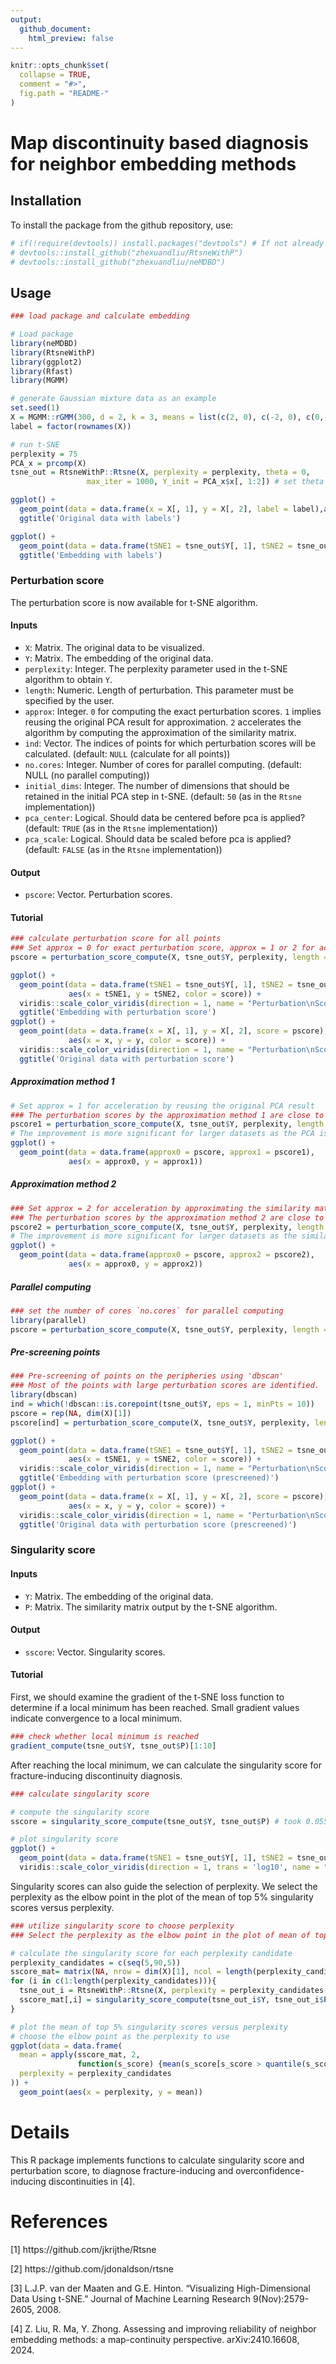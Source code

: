 ```yaml
---
output:
  github_document:
    html_preview: false
---
```


<!-- README.md is generated from README.Rmd. Please edit that file -->

```r
knitr::opts_chunk$set(
  collapse = TRUE,
  comment = "#>",
  fig.path = "README-"
)
```


# Map discontinuity based diagnosis for neighbor embedding methods

## Installation
To install the package from the github repository, use:
```r
# if(!require(devtools)) install.packages("devtools") # If not already installed
# devtools::install_github("zhexuandliu/RtsneWithP")
# devtools::install_github("zhexuandliu/neMDBD")
```

## Usage

```r
### load package and calculate embedding

# Load package
library(neMDBD)
library(RtsneWithP)
library(ggplot2)
library(Rfast)
library(MGMM)

# generate Gaussian mixture data as an example
set.seed(1)
X = MGMM::rGMM(300, d = 2, k = 3, means = list(c(2, 0), c(-2, 0), c(0,-4)), covs = diag(2))
label = factor(rownames(X))

# run t-SNE
perplexity = 75
PCA_x = prcomp(X)
tsne_out = RtsneWithP::Rtsne(X, perplexity = perplexity, theta = 0, 
                 max_iter = 1000, Y_init = PCA_x$x[, 1:2]) # set theta = 0 to run exact tSNE

ggplot() +
  geom_point(data = data.frame(x = X[, 1], y = X[, 2], label = label),aes(x = x, y = y, color = label)) + 
  ggtitle('Original data with labels')

ggplot() + 
  geom_point(data = data.frame(tSNE1 = tsne_out$Y[, 1], tSNE2 = tsne_out$Y[, 2], label = label),aes(x = tSNE1, y = tSNE2, color = label)) + 
  ggtitle('Embedding with labels')
```

### Perturbation score

The perturbation score is now available for t-SNE algorithm.

#### Inputs

- `X`: Matrix. The original data to be visualized.
- `Y`: Matrix. The embedding of the original data.
-  `perplexity`: Integer. The perplexity parameter used in the t-SNE algorithm to obtain `Y`.
- `length`: Numeric. Length of perturbation. This parameter must be specified by the user.
- `approx`: Integer. `0` for computing the exact perturbation scores. `1` implies reusing the original PCA result for approximation. `2` accelerates the algorithm by computing the approximation of the similarity matrix.
- `ind`: Vector. The indices of points for which perturbation scores will be calculated. (default: `NULL` (calculate for all points))
- `no.cores`: Integer. Number of cores for parallel computing. (default: NULL (no parallel computing))
- `initial_dims`: Integer. The number of dimensions that should be retained in the initial PCA step in t-SNE. (default: `50` (as in the `Rtsne` implementation))
- `pca_center`: Logical. Should data be centered before pca is applied? (default: `TRUE` (as in the `Rtsne` implementation))
- `pca_scale`: Logical. Should data be scaled before pca is applied? (default: `FALSE` (as in the `Rtsne` implementation))

#### Output

- `pscore`: Vector. Perturbation scores.

#### Tutorial

```r
### calculate perturbation score for all points
### Set approx = 0 for exact perturbation score, approx = 1 or 2 for acceleration
pscore = perturbation_score_compute(X, tsne_out$Y, perplexity, length = 0.5, approx = 0) # took 38.076s on a MacBook Air (M2 chip)
```

```r
ggplot() +
  geom_point(data = data.frame(tSNE1 = tsne_out$Y[, 1], tSNE2 = tsne_out$Y[, 2], score = pscore),
             aes(x = tSNE1, y = tSNE2, color = score)) +
  viridis::scale_color_viridis(direction = 1, name = "Perturbation\nScore") + 
  ggtitle('Embedding with perturbation score')
ggplot() +
  geom_point(data = data.frame(x = X[, 1], y = X[, 2], score = pscore),
             aes(x = x, y = y, color = score)) +
  viridis::scale_color_viridis(direction = 1, name = "Perturbation\nScore") + 
  ggtitle('Original data with perturbation score')
```

##### Approximation method 1
```r
# Set approx = 1 for acceleration by reusing the original PCA result
### The perturbation scores by the approximation method 1 are close to the exact perturbation scores.
pscore1 = perturbation_score_compute(X, tsne_out$Y, perplexity, length = 0.5, approx = 1) # took 36.665s on a MacBook Air (M2 chip) 
# The improvement is more significant for larger datasets as the PCA is relatively fast for small datasets.
ggplot() +
  geom_point(data = data.frame(approx0 = pscore, approx1 = pscore1),
             aes(x = approx0, y = approx1))
```

##### Approximation method 2
```r
### Set approx = 2 for acceleration by approximating the similarity matrix
### The perturbation scores by the approximation method 2 are close to the exact perturbation scores.
pscore2 = perturbation_score_compute(X, tsne_out$Y, perplexity, length = 0.5, approx = 2) # took 32.160s on a MacBook Air (M2 chip) 
# The improvement is more significant for larger datasets as the similarity matrix computation is relatively fast for small datasets.
ggplot() +
  geom_point(data = data.frame(approx0 = pscore, approx2 = pscore2),
             aes(x = approx0, y = approx2))
```

##### Parallel computing
```r
### set the number of cores `no.cores` for parallel computing
library(parallel)
pscore = perturbation_score_compute(X, tsne_out$Y, perplexity, length = 0.5, approx = 0, no.cores = 8) # took 13.355s on a MacBook Air (M2 chip)
```

##### Pre-screening points

```r
### Pre-screening of points on the peripheries using 'dbscan'
### Most of the points with large perturbation scores are identified.
library(dbscan)
ind = which(!dbscan::is.corepoint(tsne_out$Y, eps = 1, minPts = 10))
pscore = rep(NA, dim(X)[1])
pscore[ind] = perturbation_score_compute(X, tsne_out$Y, perplexity, length = 0.5, approx = 2, ind = ind, no.cores = 8) # took 2.499s on a MacBook Air (M2 chip)
```

```r
ggplot() +
  geom_point(data = data.frame(tSNE1 = tsne_out$Y[, 1], tSNE2 = tsne_out$Y[, 2], score = pscore),
             aes(x = tSNE1, y = tSNE2, color = score)) +
  viridis::scale_color_viridis(direction = 1, name = "Perturbation\nScore") + 
  ggtitle('Embedding with perturbation score (prescreened)')
ggplot() +
  geom_point(data = data.frame(x = X[, 1], y = X[, 2], score = pscore),
             aes(x = x, y = y, color = score)) +
  viridis::scale_color_viridis(direction = 1, name = "Perturbation\nScore") + 
  ggtitle('Original data with perturbation score (prescreened)')
```


### Singularity score

#### Inputs

- `Y`: Matrix. The embedding of the original data.
- `P`: Matrix. The similarity matrix output by the t-SNE algorithm.

#### Output

- `sscore`: Vector. Singularity scores.

#### Tutorial

First, we should examine the gradient of the t-SNE loss function to determine if a local minimum has been reached. Small gradient values indicate convergence to a local minimum.
```r
### check whether local minimum is reached
gradient_compute(tsne_out$Y, tsne_out$P)[1:10]
```

After reaching the local minimum, we can calculate the singularity score for fracture-inducing discontinuity diagnosis.
```r
### calculate singularity score

# compute the singularity score
sscore = singularity_score_compute(tsne_out$Y, tsne_out$P) # took 0.055s on a MacBook Air (M2 chip)

# plot singularity score
ggplot() +
  geom_point(data = data.frame(tSNE1 = tsne_out$Y[, 1], tSNE2 = tsne_out$Y[, 2], sscore = sscore), aes(x = tSNE1, y = tSNE2, color = sscore)) +
  viridis::scale_color_viridis(direction = 1, trans = 'log10', name = "Singularity\nScore")
```

Singularity scores can also guide the selection of perplexity. We select the perplexity as the elbow point in the plot of the mean of top 5% singularity scores versus perplexity.

```r
### utilize singularity score to choose perplexity
### Select the perplexity as the elbow point in the plot of mean of top 5% singularity scores versus perplexity.

# calculate the singularity score for each perplexity candidate
perplexity_candidates = c(seq(5,90,5))
sscore_mat= matrix(NA, nrow = dim(X)[1], ncol = length(perplexity_candidates))
for (i in c(1:length(perplexity_candidates))){
  tsne_out_i = RtsneWithP::Rtsne(X, perplexity = perplexity_candidates[i], theta = 0, max_iter = 1000, Y_init = PCA_x$x[, 1:2])
  sscore_mat[,i] = singularity_score_compute(tsne_out_i$Y, tsne_out_i$P)
}

# plot the mean of top 5% singularity scores versus perplexity
# choose the elbow point as the perplexity to use
ggplot(data = data.frame(
  mean = apply(sscore_mat, 2, 
               function(s_score) {mean(s_score[s_score > quantile(s_score, 0.95)], na.rm = TRUE)}),
  perplexity = perplexity_candidates
)) +
  geom_point(aes(x = perplexity, y = mean))
```


# Details
This R package implements functions to calculate singularity score and perturbation score, to diagnose fracture-inducing and overconfidence-inducing discontinuities in [4].

# References
[1] https://github.com/jkrijthe/Rtsne

[2] https://github.com/jdonaldson/rtsne

[3] L.J.P. van der Maaten and G.E. Hinton. "Visualizing High-Dimensional Data Using t-SNE." Journal of Machine Learning Research 9(Nov):2579-2605, 2008.

[4] Z. Liu, R. Ma, Y. Zhong. Assessing and improving reliability of neighbor embedding methods: a map-continuity perspective. arXiv:2410.16608, 2024.
